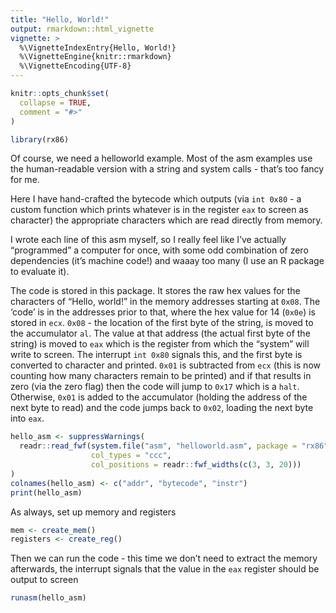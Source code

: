 ```yaml
---
title: "Hello, World!"
output: rmarkdown::html_vignette
vignette: >
  %\VignetteIndexEntry{Hello, World!}
  %\VignetteEngine{knitr::rmarkdown}
  %\VignetteEncoding{UTF-8}
---
```


```r
knitr::opts_chunk$set(
  collapse = TRUE,
  comment = "#>"
)
```

```r
library(rx86)
```

Of course, we need a helloworld example. Most of the asm examples use the 
human-readable version with a string and system calls - that's too fancy for me. 

Here I have hand-crafted the bytecode which outputs (via `int 0x80` - a custom
function which prints whatever is in the register `eax` to screen as character) 
the appropriate characters which are read directly from memory.

I wrote each line of this asm myself, so I really feel like I've actually "programmed" a computer for once, with some odd combination of zero dependencies (it's machine code!) and waaay too many (I use an R package to evaluate it).

The code is stored in this package. It stores the raw hex values for the characters of "Hello, world!" in the memory addresses starting at `0x08`. The 'code' is in the addresses prior to that, where the hex value for 14 (`0x0e`) is stored in `ecx`. `0x08` - the location of the first byte of the string, is moved to the accumulator `al`. The value at that address (the actual first byte of the string) is moved to `eax` which is the register from which the "system" will write to screen. The interrupt `int 0x80` signals this, and the first byte is converted to character and printed. `0x01` is subtracted from `ecx` (this is now counting how many characters remain to be printed) and if that results in zero (via the zero flag) then the code will jump to `0x17` which is a `halt`. Otherwise, `0x01` is added to the accumulator (holding the address of the next byte to read) and the code jumps back to `0x02`, loading the next byte into `eax`.
```r
hello_asm <- suppressWarnings(
  readr::read_fwf(system.file("asm", "helloworld.asm", package = "rx86"), 
                  col_types = "ccc",
                  col_positions = readr::fwf_widths(c(3, 3, 20)))
)
colnames(hello_asm) <- c("addr", "bytecode", "instr")
print(hello_asm)
```
As always, set up memory and registers
```r
mem <- create_mem()
registers <- create_reg()
```
Then we can run the code - this time we don't need to extract the memory
afterwards, the interrupt signals that the value in the `eax` register should be 
output to screen
```r
runasm(hello_asm)
```
